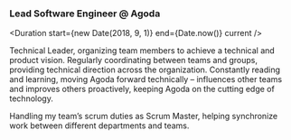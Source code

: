 

<Logo>
  <AgodaLogo />
</Logo>

### Lead Software Engineer @ Agoda

<Duration start={new Date(2018, 9, 1)} end={Date.now()} current />

Technical Leader, organizing team members to achieve a technical and product vision. Regularly coordinating between teams and groups, providing technical direction across the organization.
Constantly reading and learning, moving Agoda forward technically – influences other teams and improves others proactively, keeping Agoda on the cutting edge of technology.

Handling my team’s scrum duties as Scrum Master, helping synchronize work between different departments and teams.

